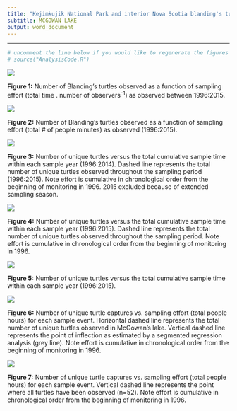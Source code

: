 ```yaml
---
title: "Kejimkujik National Park and interior Nova Scotia blanding's turtle (Emydoidea blandingii) population monitoring optimization analysis (1996:2015)"
subtitle: MCGOWAN LAKE
output: word_document
---
```

----
```r
# uncomment the line below if you would like to regenerate the figures
# source("AnalysisCode.R")
```

![](NumberTurtles~SamplingEffort.png)

**Figure 1:** Number of Blanding's turtles observed as a function of sampling effort (total time . number of observers^-1^) as observed between 1996:2015.

![](NumberTurtles~Effort.png)

**Figure 2:** Number of Blanding's turtles observed as a function of sampling effort (total # of people minutes) as observed (1996:2015).

![](UniqueTurtles~Effort_byYear_composite_no2015.png)

**Figure 3:** Number of unique turtles versus the total cumulative sample time within each sample year (1996:2014). Dashed line represents the total number of unique turtles observed throughout the sampling period (1996:2015). Note effort is cumulative in chronological order from the beginning of monitoring in 1996. 2015 excluded because of extended sampling season.

![](UniqueTurtles~Effort_byYear_composite.png)

**Figure 4:** Number of unique turtles versus the total cumulative sample time within each sample year (1996:2015). Dashed line represents the total number of unique turtles observed throughout the sampling period. Note effort is cumulative in chronological order from the beginning of monitoring in 1996.

![](UniqueTurtles~Effort_byYear_facet.png)

**Figure 5:** Number of unique turtles versus the total cumulative sample time within each sample year (1996:2015).

![](Asymptote_EffortvsNumberTurtles_fitted.png)

**Figure 6:** Number of unique turtle captures vs. sampling effort (total people hours) for each sample event. Horizontal dashed line represents the total number of unique turtles observed in McGowan's lake. Vertical dashed line represents the point of inflection as estimated by a segmented regression analysis (grey line).  Note effort is cumulative in chronological order from the beginning of monitoring in 1996.

![](Asymptote_NumberTurtles_scaled.png)

**Figure 7:** Number of unique turtle captures vs. sampling effort (total people hours) for each sample event. Vertical dashed line represents the point where all turtles have been observed (n=52).  Note effort is cumulative in chronological order from the beginning of monitoring in 1996.